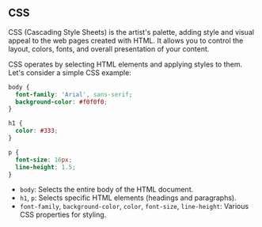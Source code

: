 ## CSS


CSS (Cascading Style Sheets) is the artist's palette, adding style and visual
appeal to the web pages created with HTML. It allows you to control the layout,
colors, fonts, and overall presentation of your content.

CSS operates by selecting HTML elements and applying styles to them. Let's
consider a simple CSS example:

```css filename="styles.css"
body {
  font-family: 'Arial', sans-serif;
  background-color: #f0f0f0;
}

h1 {
  color: #333;
}

p {
  font-size: 16px;
  line-height: 1.5;
}
```

- `body`: Selects the entire body of the HTML document.
- `h1`, `p`: Selects specific HTML elements (headings and paragraphs).
- `font-family`, `background-color`, `color`, `font-size`, `line-height`:
  Various CSS properties for styling.
